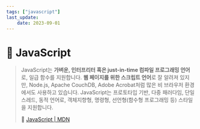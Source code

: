 ```yaml
---
tags: ["javascript"]
last_update:
    date: 2023-09-01
---
```


# 🍋 JavaScript

> JavaScript는 **가벼운, 인터프리터 혹은 just-in-time 컴파일 프로그래밍 언어**로, 일급 함수를 지원합니다. **웹 페이지를 위한 스크립트 언어**로 잘 알려져 있지만, Node.js, Apache CouchDB, Adobe Acrobat처럼 많은 비 브라우저 환경에서도 사용하고 있습니다. JavaScript는 프로토타입 기반, 다중 패러다임, 단일 스레드, 동적 언어로, 객체지향형, 명령형, 선언형(함수형 프로그래밍 등) 스타일을 지원합니다.
>
> 🔗 [JavaScript | MDN](https://developer.mozilla.org/ko/docs/Web/JavaScript)

